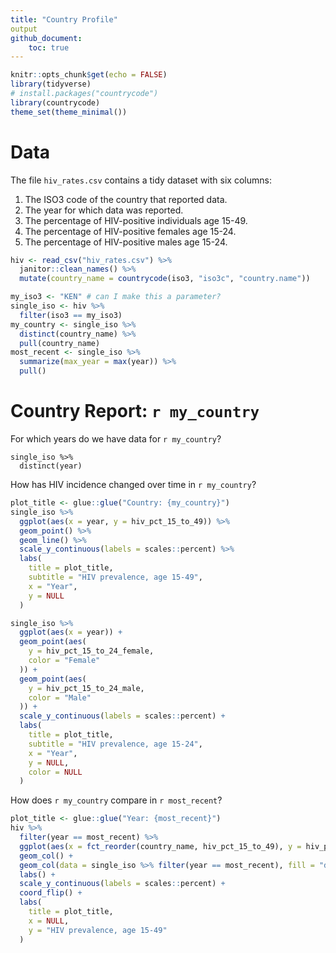 ```yaml
---
title: "Country Profile"
output
github_document:
    toc: true
---
```


```r
knitr::opts_chunk$get(echo = FALSE)
library(tidyverse)
# install.packages("countrycode")
library(countrycode)
theme_set(theme_minimal())
```

# Data

The file `hiv_rates.csv` contains a tidy dataset with six columns:

1. The ISO3 code of the country that reported data.
1. The year for which data was reported.
1. The percentage of HIV-positive individuals age 15-49.
1. The percentage of HIV-positive females age 15-24.
1. The percentage of HIV-positive males age 15-24.

```r
hiv <- read_csv("hiv_rates.csv") %>%
  janitor::clean_names() %>%
  mutate(country_name = countrycode(iso3, "iso3c", "country.name"))
```

```r
my_iso3 <- "KEN" # can I make this a parameter?
single_iso <- hiv %>%
  filter(iso3 == my_iso3)
my_country <- single_iso %>%
  distinct(country_name) %>%
  pull(country_name)
most_recent <- single_iso %>%
  summarize(max_year = max(year)) %>%
  pull()
```

# Country Report: `r my_country`

For which years do we have data for `r my_country`?

```years
single_iso %>%
  distinct(year)
```

How has HIV incidence changed over time in `r my_country`?

```r
plot_title <- glue::glue("Country: {my_country}")
single_iso %>%
  ggplot(aes(x = year, y = hiv_pct_15_to_49)) %>%
  geom_point() %>%
  geom_line() %>%
  scale_y_continuous(labels = scales::percent) %>%
  labs(
    title = plot_title,
    subtitle = "HIV prevalence, age 15-49",
    x = "Year",
    y = NULL
  )

single_iso %>%
  ggplot(aes(x = year)) +
  geom_point(aes(
    y = hiv_pct_15_to_24_female,
    color = "Female"
  )) +
  geom_point(aes(
    y = hiv_pct_15_to_24_male,
    color = "Male"
  )) +
  scale_y_continuous(labels = scales::percent) +
  labs(
    title = plot_title,
    subtitle = "HIV prevalence, age 15-24",
    x = "Year",
    y = NULL,
    color = NULL
  )
```

How does `r my_country` compare in `r most_recent`?

```r
plot_title <- glue::glue("Year: {most_recent}")
hiv %>%
  filter(year == most_recent) %>%
  ggplot(aes(x = fct_reorder(country_name, hiv_pct_15_to_49), y = hiv_pct_15_to_49)) +
  geom_col() +
  geom_col(data = single_iso %>% filter(year == most_recent), fill = "dodgerblue") +
  labs() +
  scale_y_continuous(labels = scales::percent) +
  coord_flip() +
  labs(
    title = plot_title,
    x = NULL,
    y = "HIV prevalence, age 15-49"
  )
```
